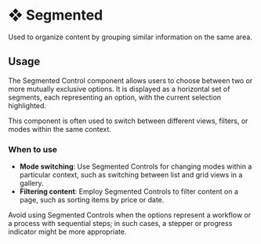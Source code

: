 # ❖ Segmented

Used to organize content by grouping similar information on the same area.


## Usage

The Segmented Control component allows users to choose between two or more mutually exclusive options. It is displayed as a horizontal set of segments, each representing an option, with the current selection highlighted. 

This component is often used to switch between different views, filters, or modes within the same context.

### When to use
- **Mode switching**: Use Segmented Controls for changing modes within a particular context, such as switching between list and grid views in a gallery.
- **Filtering content**: Employ Segmented Controls to filter content on a page, such as sorting items by price or date.

Avoid using Segmented Controls when the options represent a workflow or a process with sequential steps; in such cases, a stepper or progress indicator might be more appropriate.